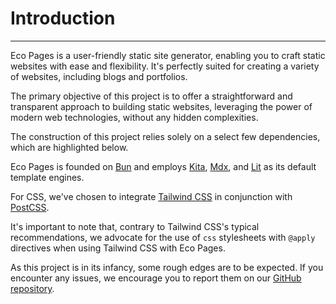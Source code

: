 # Introduction
---

Eco Pages is a user-friendly static site generator, enabling you to craft static websites with ease and flexibility. It's perfectly suited for creating a variety of websites, including blogs and portfolios.

The primary objective of this project is to offer a straightforward and transparent approach to building static websites, leveraging the power of modern web technologies, without any hidden complexities.

The construction of this project relies solely on a select few dependencies, which are highlighted below.

Eco Pages is founded on [Bun](https://bun.sh/) and employs [Kita](https://kita.js.org/), [Mdx](https://mdxjs.com/), and [Lit](https://lit.dev/) as its default template engines.

For CSS, we've chosen to integrate [Tailwind CSS](https://tailwindcss.com/) in conjunction with [PostCSS](https://postcss.org/).

It's important to note that, contrary to Tailwind CSS's typical recommendations, we advocate for the use of `css` stylesheets with `@apply` directives when using Tailwind CSS with Eco Pages.

As this project is in its infancy, some rough edges are to be expected. If you encounter any issues, we encourage you to report them on our [GitHub repository](https://github.com/andeeplus/eco-pages).